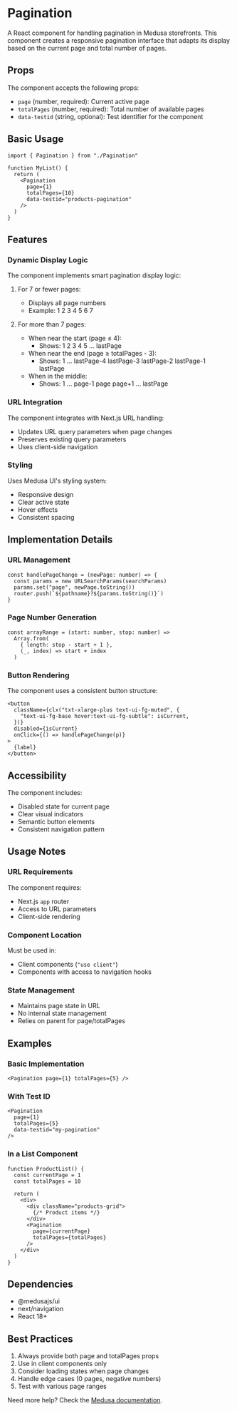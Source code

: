 # Pagination

A React component for handling pagination in Medusa storefronts. This component creates a responsive pagination interface that adapts its display based on the current page and total number of pages.

## Props

The component accepts the following props:

- `page` (number, required): Current active page
- `totalPages` (number, required): Total number of available pages
- `data-testid` (string, optional): Test identifier for the component

## Basic Usage

```tsx copy
import { Pagination } from "./Pagination"

function MyList() {
  return (
    <Pagination 
      page={1} 
      totalPages={10} 
      data-testid="products-pagination"
    />
  )
}
```

## Features

### Dynamic Display Logic

The component implements smart pagination display logic:

1. For 7 or fewer pages:
   - Displays all page numbers
   - Example: 1 2 3 4 5 6 7

2. For more than 7 pages:
   - When near the start (page ≤ 4):
     - Shows: 1 2 3 4 5 ... lastPage
   - When near the end (page ≥ totalPages - 3):
     - Shows: 1 ... lastPage-4 lastPage-3 lastPage-2 lastPage-1 lastPage
   - When in the middle:
     - Shows: 1 ... page-1 page page+1 ... lastPage

### URL Integration

The component integrates with Next.js URL handling:
- Updates URL query parameters when page changes
- Preserves existing query parameters
- Uses client-side navigation

### Styling

Uses Medusa UI's styling system:
- Responsive design
- Clear active state
- Hover effects
- Consistent spacing

## Implementation Details

### URL Management

```tsx copy
const handlePageChange = (newPage: number) => {
  const params = new URLSearchParams(searchParams)
  params.set("page", newPage.toString())
  router.push(`${pathname}?${params.toString()}`)
}
```

### Page Number Generation

```tsx copy
const arrayRange = (start: number, stop: number) =>
  Array.from(
    { length: stop - start + 1 }, 
    (_, index) => start + index
  )
```

### Button Rendering

The component uses a consistent button structure:

```tsx copy
<button
  className={clx("txt-xlarge-plus text-ui-fg-muted", {
    "text-ui-fg-base hover:text-ui-fg-subtle": isCurrent,
  })}
  disabled={isCurrent}
  onClick={() => handlePageChange(p)}
>
  {label}
</button>
```

## Accessibility

The component includes:
- Disabled state for current page
- Clear visual indicators
- Semantic button elements
- Consistent navigation pattern

## Usage Notes

### URL Requirements

The component requires:
- Next.js `app` router
- Access to URL parameters
- Client-side rendering

### Component Location

Must be used in:
- Client components (`"use client"`)
- Components with access to navigation hooks

### State Management

- Maintains page state in URL
- No internal state management
- Relies on parent for page/totalPages

## Examples

### Basic Implementation

```tsx copy
<Pagination page={1} totalPages={5} />
```

### With Test ID

```tsx copy
<Pagination 
  page={1} 
  totalPages={5} 
  data-testid="my-pagination" 
/>
```

### In a List Component

```tsx copy
function ProductList() {
  const currentPage = 1
  const totalPages = 10

  return (
    <div>
      <div className="products-grid">
        {/* Product items */}
      </div>
      <Pagination 
        page={currentPage} 
        totalPages={totalPages} 
      />
    </div>
  )
}
```

## Dependencies

- @medusajs/ui
- next/navigation
- React 18+

## Best Practices

1. Always provide both page and totalPages props
2. Use in client components only
3. Consider loading states when page changes
4. Handle edge cases (0 pages, negative numbers)
5. Test with various page ranges

Need more help? Check the [Medusa documentation](https://docs.medusajs.com).